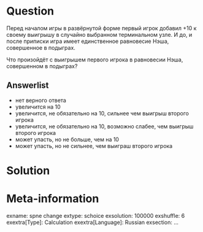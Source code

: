 ```r
```

Question
========
Перед началом игры в развёрнутой форме первый игрок добавил +10 к своему выигрышу 
в случайно выбранном терминальном узле. И до, и после приписки игра имеет единственное равновесие Нэша, совершенное в подыграх.

Что произойдёт с выигрышем первого игрока в равновесии Нэша, совершенном в подыграх?

Answerlist
----------
* нет верного ответа
* увеличится на 10
* увеличится, не обязательно на 10, сильнее чем выигрыш второго игрока
* увеличится, не обязательно на 10, возможно слабее, чем выигрыш второго игрока
* может упасть, но не больше, чем на 10
* может упасть, но не сильнее, чем выиграш второго игрока


Solution
========


Meta-information
================
exname: spne change
extype: schoice
exsolution: 100000
exshuffle: 6
exextra[Type]: Calculation
exextra[Language]: Russian
exsection: ...
